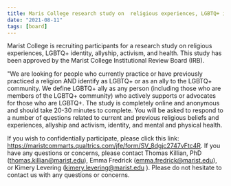 ```yaml
---
title: Maris College research study on  religious experiences, LGBTQ+ identity, allyship, activism, and health
date: "2021-08-11"
tags: [board]
---
```


Marist College is recruiting participants for a research study on religious experiences, LGBTQ+ identity, allyship, activism, and health. This study has been approved by the Marist College Institutional Review Board (IRB).

"We are looking for people who currently practice or have previously practiced a religion AND identify as LGBTQ+ or as an ally to the LGBTQ+ community. We define LGBTQ+ ally as any person (including those who are members of the LGBTQ+ community) who actively supports or advocates for those who are LGBTQ+. The study is completely online and anonymous and should take 20-30 minutes to complete. You will be asked to respond to a number of questions related to current and previous religious beliefs and experiences, allyship and activism, identity, and mental and physical health.

If you wish to confidentially participate, please click this link: https://maristcommarts.qualtrics.com/jfe/form/SV_8dgjc2747vFtc4R. If you have any questions or concerns, please contact Thomas Killian, PhD (thomas.killian@marist.edu), Emma Fredrick (emma.fredrick@marist.edu), or Kimery Levering (kimery.levering@marist.edu ). Please do not hesitate to contact us with any questions or concerns.
